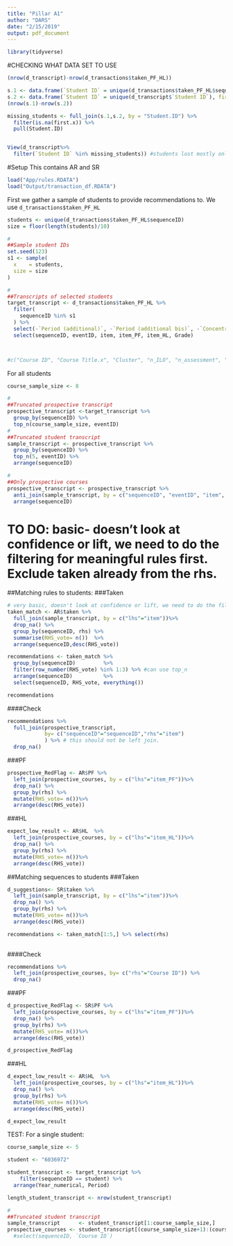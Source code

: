 ```yaml
---
title: "Pillar A1"
author: "DARS"
date: "2/15/2019"
output: pdf_document
---
```


```r
library(tidyverse)
```

#CHECKING WHAT DATA SET TO USE
```r
(nrow(d_transcript)-nrow(d_transactions$taken_PF_HL))

s.1 <- data.frame(`Student ID` = unique(d_transactions$taken_PF_HL$sequenceID), first = 1)
s.2 <- data.frame(`Student ID` = unique(d_transcript$`Student ID`), first = 2)
(nrow(s.1)-nrow(s.2))

missing_students <- full_join(s.1,s.2, by = "Student.ID") %>% 
  filter(is.na(first.x)) %>%
  pull(Student.ID)


View(d_transcript%>%
  filter(`Student ID` %in% missing_students)) #students lost mostly only have external and core courses, there are a few internal courses missing: e.g. SSC1001


```

#Setup
This contains AR and SR
```r
load("App/rules.RDATA")
load("Output/transaction_df.RDATA")
```

First we gather a sample of students to provide recommendations to. We use `d_transactions$taken_PF_HL`
```r
students <- unique(d_transactions$taken_PF_HL$sequenceID)
size = floor(length(students)/10)

#
##Sample student IDs
set.seed(123)
s1 <- sample(
  x    = students,
  size = size 
)

#
##Transcripts of selected students
target_transcript <- d_transactions$taken_PF_HL %>%
  filter(
    sequenceID %in% s1
  ) %>%
  select(-`Period (additional)`, -`Period (additional bis)`, -`Concentration (additional)`) %>%
  select(sequenceID, eventID, item, item_PF, item_HL, Grade)



#c("Course ID", "Course Title.x", "Cluster", "n_ILO", "n_assessment", "Assessments Covered", "n_AoD", "AoD Covered", "Concentration", "Missing from ILO File", "Most Recent Catalogue", "Type", "Letters", "Number", "Level", "sequenceID", "Course Title.y", "Grade", "Year_numerical", "Period", "Number Repeated Attempt", "Academic Year", "Fail", "eventID", "PF", "HL", "item", "item_PF", "item_HL")

```

For all students
```r

course_sample_size <- 8

#
##Truncated prospective transcript
prospective_transcript <-target_transcript %>% 
  group_by(sequenceID) %>%
  top_n(course_sample_size, eventID)
#
##Truncated student transcript
sample_transcript <- prospective_transcript %>% 
  group_by(sequenceID) %>%
  top_n(5, eventID) %>%
  arrange(sequenceID)

#
##Only prospective courses
prospective_transcript <- prospective_transcript %>%
  anti_join(sample_transcript, by = c("sequenceID", "eventID", "item", "item_PF", "item_HL", "Grade"))  %>%
  arrange(sequenceID)

```


# TO DO: basic- doesn't look at confidence or lift, we need to do the filtering for meaningful rules first. Exclude taken already from the rhs.
##Matching rules to students:
###Taken
```r
# very basic, doesn't look at confidence or lift, we need to do the filtering for meaningful rules first. Exclude taken already from the rhs.
taken_match <- AR$taken %>%
  full_join(sample_transcript, by = c("lhs"="item"))%>%
  drop_na() %>%
  group_by(sequenceID, rhs) %>%
  summarise(RHS_vote= n())  %>%
  arrange(sequenceID,desc(RHS_vote))

recommendations <- taken_match %>%
  group_by(sequenceID)         %>%
  filter(row_number(RHS_vote) %in% 1:3) %>% #can use top_n
  arrange(sequenceID)          %>%
  select(sequenceID, RHS_vote, everything())

recommendations

```
####Check
```r
recommendations %>%
  full_join(prospective_transcript, 
            by= c("sequenceID"="sequenceID","rhs"="item")
            ) %>% # this should not be left join.
  drop_na()
```

###PF
```r
prospective_RedFlag <- AR$PF %>%
  left_join(prospective_courses, by = c("lhs"="item_PF"))%>%
  drop_na() %>%
  group_by(rhs) %>%
  mutate(RHS_vote= n())%>%
  arrange(desc(RHS_vote))

```
###HL
```r
expect_low_result <- AR$HL  %>%
  left_join(prospective_courses, by = c("lhs"="item_HL"))%>%
  drop_na() %>%
  group_by(rhs) %>%
  mutate(RHS_vote= n())%>%
  arrange(desc(RHS_vote))
```


##Matching sequences to students
###Taken
```r
d_suggestions<- SR$taken %>%
  left_join(sample_transcript, by = c("lhs"="item"))%>%
  drop_na() %>%
  group_by(rhs) %>%
  mutate(RHS_vote= n())%>%
  arrange(desc(RHS_vote))

recommendations <- taken_match[1:5,] %>% select(rhs)
  

```
####Check
```r
recommendations %>%
  left_join(prospective_courses, by= c("rhs"="Course ID")) %>%
  drop_na()
```

###PF
```r
d_prospective_RedFlag <- SR$PF %>%
  left_join(prospective_courses, by = c("lhs"="item_PF"))%>%
  drop_na() %>%
  group_by(rhs) %>%
  mutate(RHS_vote= n())%>%
  arrange(desc(RHS_vote))

d_prospective_RedFlag

```
###HL
```r
d_expect_low_result <- AR$HL  %>%
  left_join(prospective_courses, by = c("lhs"="item_HL"))%>%
  drop_na() %>%
  group_by(rhs) %>%
  mutate(RHS_vote= n())%>%
  arrange(desc(RHS_vote))

d_expect_low_result
```







TEST: For a single student:
```r

course_sample_size <- 5

student <- "6036972"

student_transcript <- target_transcript %>% 
    filter(sequenceID == student) %>%
  arrange(Year_numerical, Period)

length_student_transcript <- nrow(student_transcript)

#
##Truncated student transcript
sample_transcript      <- student_transcript[1:course_sample_size,]
prospective_courses <- student_transcript[(course_sample_size+1):(course_sample_size+2),] #%>% 
  #select(sequenceID, `Course ID`)
```












